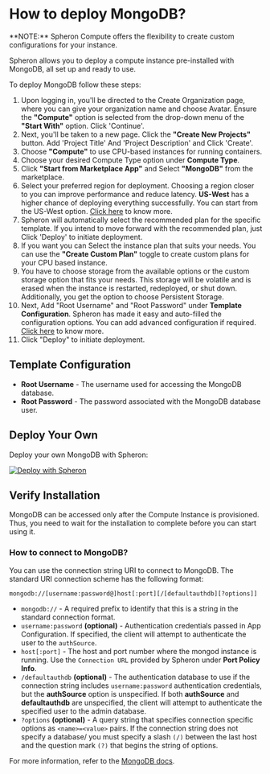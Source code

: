 
# How to deploy MongoDB?

<VideoPlayer embedId="UiGRVkjyYIs" />

<Callout type="info">
  **NOTE:** Spheron Compute offers the flexibility to create custom
  configurations for your instance.
</Callout>

Spheron allows you to deploy a compute instance pre-installed with MongoDB, all set up and ready to use.

To deploy MongoDB follow these steps:

1. Upon logging in, you'll be directed to the Create Organization page, where you can give your organization name and choose Avatar. Ensure the **"Compute"** option is selected from the drop-down menu of the **"Start With"** option. Click 'Continue'. 
2. Next, you'll be taken to a new page. Click the **"Create New Projects"** button. Add 'Project Title' And 'Project Description' and Click 'Create'.
3. Choose **"Compute"** to use CPU-based instances for running containers.
4. Choose your desired Compute Type option under **Compute Type**.
5. Click **"Start from Marketplace App"** and Select **"MongoDB"** from the marketplace.
6. Select your preferred region for deployment. Choosing a region closer to you can improve performance and reduce latency. **US-West** has a higher chance of deploying everything successfully. You can start from the US-West option. [Click here](/compute/cluster/compute/#region) to know more.
7. Spheron will automatically select the recommended plan for the specific template. If you intend to move forward with the recommended plan, just Click 'Deploy' to initiate deployment.
8. If you want you can Select the instance plan that suits your needs. You can use the **"Create Custom Plan"** toggle to create custom plans for your CPU based instance.
9. You have to choose storage from the available options or the custom storage option that fits your needs. This storage will be volatile and is erased when the instance is restarted, redeployed, or shut down. Additionally, you get the option to choose Persistent Storage.
10. Next, Add "Root Username" and "Root Password" under **Template Configuration**. Spheron has made it easy and auto-filled the configuration options. You can add advanced configuration if required. [Click here](/compute/cluster/compute/#advance-configuration-1) to know more.
11. Click "Deploy" to initiate deployment.

## Template Configuration

- **Root Username** - The username used for accessing the MongoDB database.
- **Root Password** - The password associated with the MongoDB database user.

## Deploy Your Own

Deploy your own MongoDB with Spheron:

[![Deploy with Spheron](https://bafybeihxqi3jlv6cy2ogh6jjljinntisolbspxcrbgykyv6e5xyzujl3aa.ipfs.sphn.link/spheron-deploy.svg)](https://app.spheron.network/#/compute/marketplace?template=MongoDB)

## Verify Installation

MongoDB can be accessed only after the Compute Instance is provisioned.
Thus, you need to wait for the installation to complete before you can start using it.

### How to connect to MongoDB?

You can use the connection string URI to connect to MongoDB.
The standard URI connection scheme has the following format:

```
mongodb://[username:password@]host[:port][/[defaultauthdb][?options]]
```

- `mongodb://` - A required prefix to identify that this is a string in the standard connection format.
- `username:password` **(optional)** - Authentication credentials passed in App Configuration. If specified, the client will attempt to authenticate the user to the `authSource`.
- `host[:port]` - The host and port number where the mongod instance is running. Use the `Connection URL` provided by Spheron under **Port Policy Info**.
- `/defaultauthdb` **(optional)** - The authentication database to use if the connection string includes `username:password` authentication credentials, but the **authSource** option is unspecified. If both **authSource** and **defaultauthdb** are unspecified, the client will attempt to authenticate the specified user to the admin database.
- `?options` **(optional)** - A query string that specifies connection specific options as `<name>=<value>` pairs. If the connection string does not specify a database/ you must specify a slash `(/)` between the last host and the question mark `(?)` that begins the string of options.

For more information, refer to the [MongoDB docs](https://www.mongodb.com/docs/manual/reference/connection-string/).

<Navigation name="Deploy MongoDB" />
